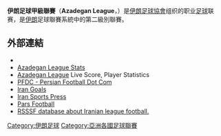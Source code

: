 {{Infobox football league
| name       = 伊朗足球甲級聯賽
| logo       = <!-- 檔案不存在 Azadegan League Logo.png -->
| pixels     = 220px
| country    = [[Iran|Iran]]
| confed     = [[Asian_Football_Confederation|AFC]]
| founded    = 1991 
| divisions  = 2
| teams      = 24
| promotion  = [[伊朗職業足球聯賽|伊朗職業足球聯賽]]
| relegation = [[伊朗足球乙級聯賽|伊朗足球乙級聯賽]]
| levels     = 2
| domest_cup = [[哈茲菲盃|哈茲菲盃]]
| confed_cup =
| champions  = 
| season     = 
| most successful club =
| tv         = [[Islamic_Republic_of_Iran_Broadcasting|IRIB]]
| website    = [http://lig1.ir/ www.lig1.ir]
| current    = 
}}
'''伊朗足球甲級聯賽'''（'''Azadegan League'''，{{lang-fa|ليگ آزادگان}}）是[[伊朗足球協會|伊朗足球協會]]组织的职业[[足球|足球]]联赛，是[[伊朗|伊朗]]足球聯賽系統中的第二級別聯賽。

== 外部連結 ==
*{{Official|http://lig1.ir }}
*[https://web.archive.org/web/20071214215822/http://www.iplstats.com/WebAzd/start.htm Azadegan League Stats]
*[http://www.persianleague.com/ Azadegan League] {{Wayback|url=http://www.persianleague.com/ |date=20151014135326 }} Live Score, Player Statistics
*[http://www.persianfootball.com/ PFDC - Persian Football Dot Com] {{Wayback|url=http://www.persianfootball.com/ |date=20151025152728 }}
*[http://www.irangoals.com Iran Goals] {{Wayback|url=http://www.irangoals.com/ |date=20200919210722 }}
*[http://www.iransportspress.com/ Iran Sports Press] {{Wayback|url=http://www.iransportspress.com/ |date=20190207015025 }}
*[http://www.parsfootball.com/ Pars Football] {{Wayback|url=http://www.parsfootball.com/ |date=20210217033348 }}
*[http://www.rsssf.com/tablesi/iranchamp.html RSSSF database about Iranian league football.] {{Wayback|url=http://www.rsssf.com/tablesi/iranchamp.html |date=20130921055949 }}

[[Category:伊朗足球|Category:伊朗足球]]
[[Category:亞洲各國足球聯賽|Category:亞洲各國足球聯賽]]
